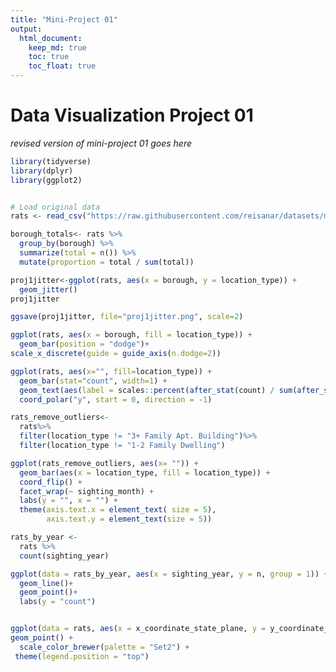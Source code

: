 ```yaml
---
title: "Mini-Project 01"
output: 
  html_document:
    keep_md: true
    toc: true
    toc_float: true
---
```


# Data Visualization Project 01

_revised version of mini-project 01 goes here_

```r
library(tidyverse)
library(dplyr)
library(ggplot2)


# Load original data
rats <- read_csv("https://raw.githubusercontent.com/reisanar/datasets/master/rats_nyc.csv")
```
```r
borough_totals<- rats %>% 
  group_by(borough) %>% 
  summarize(total = n()) %>% 
  mutate(proportion = total / sum(total))
```

```r
proj1jitter<-ggplot(rats, aes(x = borough, y = location_type)) +
  geom_jitter()
proj1jitter
```

```r
ggsave(proj1jitter, file="proj1jitter.png", scale=2)
```


```r
ggplot(rats, aes(x = borough, fill = location_type)) +
  geom_bar(position = "dodge")+
scale_x_discrete(guide = guide_axis(n.dodge=2))
```

```r
ggplot(rats, aes(x="", fill=location_type)) +
  geom_bar(stat="count", width=1) +
  geom_text(aes(label = scales::percent(after_stat(count) / sum(after_stat(count)))), stat = "count", position = position_stack(vjust = .5)) +
  coord_polar("y", start = 0, direction = -1)
```
```r
rats_remove_outliers<- 
  rats%>%
  filter(location_type != "3+ Family Apt. Building")%>%
  filter(location_type != "1-2 Family Dwelling")
```

```r
ggplot(rats_remove_outliers, aes(x= "")) + 
  geom_bar(aes(x = location_type, fill = location_type)) +
  coord_flip() +
  facet_wrap(~ sighting_month) + 
  labs(y = "", x = "") +
  theme(axis.text.x = element_text( size = 5),
        axis.text.y = element_text(size = 5))
```
```r
rats_by_year <- 
  rats %>%
  count(sighting_year) 

ggplot(data = rats_by_year, aes(x = sighting_year, y = n, group = 1)) +
  geom_line()+
  geom_point()+
  labs(y = "count")
```

```r

```

```r
ggplot(data = rats, aes(x = x_coordinate_state_plane, y = y_coordinate_state_plane, color = borough))+
geom_point() +
  scale_color_brewer(palette = "Set2") +
 theme(legend.position = "top")
```

